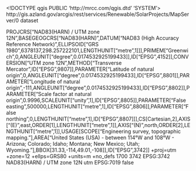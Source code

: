 <!DOCTYPE qgis PUBLIC 'http://mrcc.com/qgis.dtd' 'SYSTEM'>
<qgis version="3.32.0-Lima">
  <identifier>http://gis.azland.gov/arcgis/rest/services/Renewable/SolarProjects/MapServer/0</identifier>
  <parentidentifier></parentidentifier>
  <language></language>
  <type>dataset</type>
  <title>Solar Applications</title>
  <abstract></abstract>
  <links>
    <link mimeType="" format="" url="http://gis.azland.gov/arcgis/rest/services/Renewable/SolarProjects/MapServer/0" size="" name="Source" description="" type="WWW:LINK"/>
  </links>
  <dates/>
  <fees></fees>
  <encoding></encoding>
  <crs>
    <spatialrefsys nativeFormat="Wkt">
      <wkt>PROJCRS["NAD83(HARN) / UTM zone 12N",BASEGEOGCRS["NAD83(HARN)",DATUM["NAD83 (High Accuracy Reference Network)",ELLIPSOID["GRS 1980",6378137,298.257222101,LENGTHUNIT["metre",1]]],PRIMEM["Greenwich",0,ANGLEUNIT["degree",0.0174532925199433]],ID["EPSG",4152]],CONVERSION["UTM zone 12N",METHOD["Transverse Mercator",ID["EPSG",9807]],PARAMETER["Latitude of natural origin",0,ANGLEUNIT["degree",0.0174532925199433],ID["EPSG",8801]],PARAMETER["Longitude of natural origin",-111,ANGLEUNIT["degree",0.0174532925199433],ID["EPSG",8802]],PARAMETER["Scale factor at natural origin",0.9996,SCALEUNIT["unity",1],ID["EPSG",8805]],PARAMETER["False easting",500000,LENGTHUNIT["metre",1],ID["EPSG",8806]],PARAMETER["False northing",0,LENGTHUNIT["metre",1],ID["EPSG",8807]]],CS[Cartesian,2],AXIS["(E)",east,ORDER[1],LENGTHUNIT["metre",1]],AXIS["(N)",north,ORDER[2],LENGTHUNIT["metre",1]],USAGE[SCOPE["Engineering survey, topographic mapping."],AREA["United States (USA) - between 114°W and 108°W - Arizona; Colorado; Idaho; Montana; New Mexico; Utah; Wyoming."],BBOX[31.33,-114,49.01,-108]],ID["EPSG",3742]]</wkt>
      <proj4>+proj=utm +zone=12 +ellps=GRS80 +units=m +no_defs</proj4>
      <srsid>1700</srsid>
      <srid>3742</srid>
      <authid>EPSG:3742</authid>
      <description>NAD83(HARN) / UTM zone 12N</description>
      <projectionacronym>utm</projectionacronym>
      <ellipsoidacronym>EPSG:7019</ellipsoidacronym>
      <geographicflag>false</geographicflag>
    </spatialrefsys>
  </crs>
  <extent>
    <spatial minx="150193.84759999997913837" maxx="475498.625" maxy="3762202.75" miny="3600053.13929999992251396" maxz="0" dimensions="2" minz="0" crs="EPSG:3742"/>
  </extent>
</qgis>
